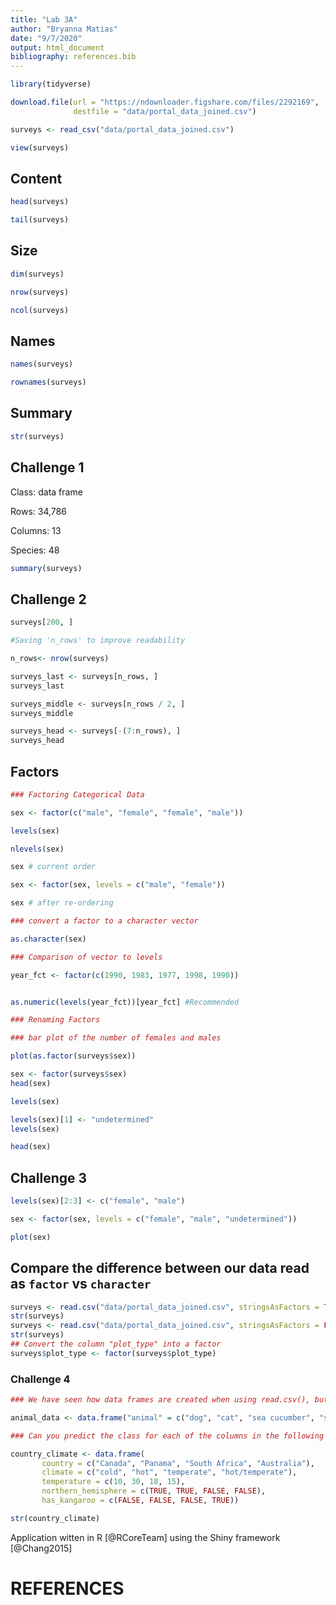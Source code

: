 ```yaml
---
title: "Lab 3A"
author: "Bryanna Matias"
date: "9/7/2020"
output: html_document
bibliography: references.bib
---
```


```r
library(tidyverse)
```

```r
download.file(url = "https://ndownloader.figshare.com/files/2292169",
              destfile = "data/portal_data_joined.csv")
```

```r
surveys <- read_csv("data/portal_data_joined.csv")
```

```r
view(surveys)
```

## Content

```r
head(surveys)
```

```r
tail(surveys)
```
## Size

```r
dim(surveys)
```

```r
nrow(surveys)
```

```r
ncol(surveys)
```

## Names

```r
names(surveys)
```

```r
rownames(surveys)
```

## Summary

```r
str(surveys)
```

## Challenge 1

Class: data frame

Rows: 34,786

Columns: 13

Species: 48

```r
summary(surveys)
```

## Challenge 2

```r
surveys[200, ]
```


```r
#Saving 'n_rows' to improve readability

n_rows<- nrow(surveys)
```


```r
surveys_last <- surveys[n_rows, ]
surveys_last
```

```r
surveys_middle <- surveys[n_rows / 2, ]
surveys_middle
```

```r
surveys_head <- surveys[-(7:n_rows), ]
surveys_head
```

## Factors

```r
### Factoring Categorical Data

sex <- factor(c("male", "female", "female", "male"))

levels(sex)
```

```r
nlevels(sex)
```

```r
sex # current order
```

```r
sex <- factor(sex, levels = c("male", "female"))

sex # after re-ordering
```

```r
### convert a factor to a character vector

as.character(sex)
```

```r
### Comparison of vector to levels

year_fct <- factor(c(1990, 1983, 1977, 1998, 1990))


as.numeric(levels(year_fct))[year_fct] #Recommended
```

```r
### Renaming Factors

### bar plot of the number of females and males

plot(as.factor(surveys$sex))
```

```r
sex <- factor(surveys$sex)
head(sex)
```

```r
levels(sex)
```

```r
levels(sex)[1] <- "undetermined" 
levels(sex)
```

```r
head(sex)
```

## Challenge 3

```r
levels(sex)[2:3] <- c("female", "male")

sex <- factor(sex, levels = c("female", "male", "undetermined"))

plot(sex)
```

## Compare the difference between our data read as `factor` vs `character`

```r
surveys <- read.csv("data/portal_data_joined.csv", stringsAsFactors = TRUE)
str(surveys)
surveys <- read.csv("data/portal_data_joined.csv", stringsAsFactors = FALSE)
str(surveys)
## Convert the column "plot_type" into a factor
surveys$plot_type <- factor(surveys$plot_type)
```

### Challenge 4

```r
### We have seen how data frames are created when using read.csv(), but they can also be created by hand with the data.frame() function. There are a few mistakes in this hand-crafted data.frame. Can you spot and fix them? Don’t hesitate to experiment!

animal_data <- data.frame("animal" = c("dog", "cat", "sea cucumber", "sea urchin"), feel = c("furry","furry", "squishy", "spiny"), weight = c(45, 8, 1.1, 0.8))

### Can you predict the class for each of the columns in the following example? Check your guesses using str(country_climate):

country_climate <- data.frame(
       country = c("Canada", "Panama", "South Africa", "Australia"),
       climate = c("cold", "hot", "temperate", "hot/temperate"),
       temperature = c(10, 30, 18, 15),
       northern_hemisphere = c(TRUE, TRUE, FALSE, FALSE),
       has_kangaroo = c(FALSE, FALSE, FALSE, TRUE))

str(country_climate)
```

Application witten in R [@RCoreTeam] using the Shiny framework [@Chang2015]

# REFERENCES




